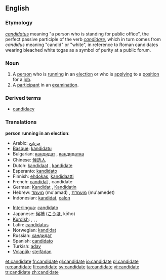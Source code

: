 ==English==

===Etymology===
{{L.}} ''[[candidatus]]'' meaning "a person who is standing for public office", the perfect passive participle of the verb ''[[candidare]]'', which in turn comes from ''candidus'' meaning "candid" or "white", in reference to Roman candidates wearing bleached white togas as a symbol of purity at a public forum.

===Noun===
{{en-noun}}

# A [[person]] who is [[run]]ning in an [[election]] or who is [[apply]]ing to a [[position]] for a [[job]].
# A [[participant]] in an [[examination]].

===Derived terms===
*[[candidacy]]

===Translations===
{{rfc-level|Translations at L3+ (AutoFormat would have corrected level of Derived terms)}}
'''person running in an election''':
{{top}}
*Arabic: [[مرشح]]
*[[Basque]]: [[kandidatu]]
*Bulgarian: [[кандидат]] {{m}}, [[кандидатка]] {{f}}
*Chinese: [[候选人]]
*Dutch: [[kandidaat]] {{m}}, [[kandidate]] {{f}}
*Esperanto: [[kandidato]]
*Finnish: [[ehdokas]], [[kandidaatti]]
*French: [[candidat]] {{m}}, candidate {{f}}
*German: [[Kandidat]] {{m}}, [[Kandidatin]] {{f}}
*Hebrew: [[מועמד]] (mo'amad) {{m}}, [[מועמדת]] (mu'amedet) {{f}}
*Indonesian: [[kandidat]], [[calon]]
{{mid}}
*[[Interlingua]]: [[candidato]]
*Japanese: [[候補]] ([[こうほ]], kōho)
*[[Kurdish]]: {{trad|ku|berbijar}}, {{trad|ku|namzet}}, {{trad|ku|berendam}}, {{trad|ku|kandîdat}}
*Latin: [[candidatus]] {{m}}
*Norwegian: [[kandidat]]
*Russian: [[кандидат]]
*Spanish: [[candidato]]
*Turkish: [[aday]]
*[[Volapük]]: [[steifädan]]
{{bottom}}

[[et:candidate]]
[[fr:candidate]]
[[gl:candidate]]
[[io:candidate]]
[[pl:candidate]]
[[ru:candidate]]
[[fi:candidate]]
[[sv:candidate]]
[[ta:candidate]]
[[vi:candidate]]
[[tr:candidate]]
[[zh:candidate]]